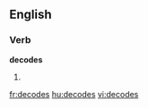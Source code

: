 
==English==

===Verb===
'''decodes'''

# {{third-person singular of|[[decode]]}}

[[fr:decodes]]
[[hu:decodes]]
[[vi:decodes]]
